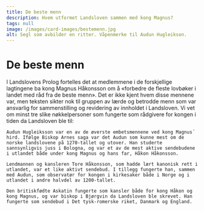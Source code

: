 ```yaml
---
title: De beste menn
description: Hvem utformet Landsloven sammen med kong Magnus?
tags: null
image: /images/card-images/bestemenn.jpg
alt: Segl som avbilder en ritter. Våpenmerke til Audun Hugleikson.
---
```



# De beste menn

<Container stil="initial side">
    I Landslovens Prolog fortelles det at medlemmene i de forskjellige lagtingene ba kong Magnus Håkonsson om å «forbedre de fleste lovbøker i landet med råd fra de beste menn». Det er ikke kjent hvem disse mennene var, men teksten sikter nok til gruppen av lærde og betrodde menn som var ansvarlig for sammenstilling og revidering av innholdet i Landsloven. Vi vet om minst tre slike nøkkelpersoner som fungerte som rådgivere for kongen i tiden da Landsloven ble til:

    Audun Hugleiksson var en av de øverste embetsmennene ved kong Magnus´ hird. Ifølge Biskop Arnes saga var det Audun som kunne mest om de norske landslovene på 1270-tallet og utover. Han studerte sannsynligvis juss i Bologna, og var et av de mest aktive sendebudene i utlandet både under kong Magnus og hans far, Håkon Håkonsson.

    Lendmannen og kansleren Tore Håkonsson, som hadde lært kanonisk rett i utlandet, var et like aktivt sendebud. I tillegg fungerte han, sammen med Audun, som observatør for kongen i kirkesaker både i Norge og i utlandet i andre halvdel av 1200-tallet.

    Den britiskfødte Askatin fungerte som kansler både for kong Håkon og kong Magnus, og var biskop i Bjørgvin da Landsloven ble skrevet. Han fungerte som sendebud i Det tysk-romerske riket, Danmark og England.
</Container>


<Figure
    image="/images/prologen/ingeborg.jpg"
    title="Ingeborg Eriksdatter kom fra Danmark hvorfra Magnus og sine beste menn fikk inspirasjon til Landsloven."
    alt="Manuskriptilluminasjon som viser kongens og dronningens portretter innenfor de to delene av bokstaven M."
>
</Figure>
